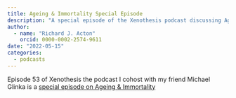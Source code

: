 ```yaml
---
title: Ageing & Immortality Special Episode
description: "A special episode of the Xenothesis podcast discussing Ageing & Immortality Michael Glinka"
author: 
  - name: "Richard J. Acton"
    orcid: 0000-0002-2574-9611
date: "2022-05-15"
categories:
  - podcasts
---
```


Episode 53 of Xenothesis the podcast I cohost with my friend Michael Glinka is a [special episode on Ageing & Immortality](https://www.xenothesis.com/53_xenogenesis_ageing_and_immortality_special/)

